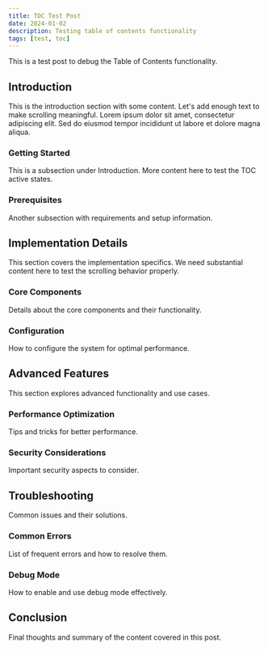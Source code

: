 ```yaml
---
title: TOC Test Post
date: 2024-01-02
description: Testing table of contents functionality
tags: [test, toc]
---
```


This is a test post to debug the Table of Contents functionality.

## Introduction

This is the introduction section with some content. Let's add enough text to make scrolling meaningful. Lorem ipsum dolor sit amet, consectetur adipiscing elit. Sed do eiusmod tempor incididunt ut labore et dolore magna aliqua.

### Getting Started

This is a subsection under Introduction. More content here to test the TOC active states.

### Prerequisites

Another subsection with requirements and setup information.

## Implementation Details

This section covers the implementation specifics. We need substantial content here to test the scrolling behavior properly.

### Core Components

Details about the core components and their functionality.

### Configuration

How to configure the system for optimal performance.

## Advanced Features

This section explores advanced functionality and use cases.

### Performance Optimization

Tips and tricks for better performance.

### Security Considerations

Important security aspects to consider.

## Troubleshooting

Common issues and their solutions.

### Common Errors

List of frequent errors and how to resolve them.

### Debug Mode

How to enable and use debug mode effectively.

## Conclusion

Final thoughts and summary of the content covered in this post.